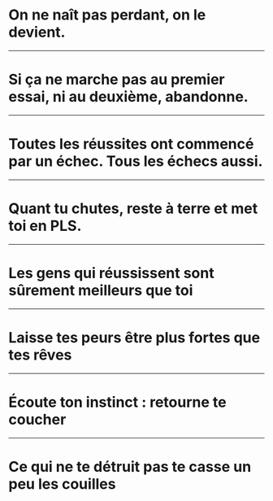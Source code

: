 
# On ne naît pas perdant, on le devient.
---
# Si ça ne marche pas au premier essai, ni au deuxième, abandonne.
---
# Toutes les réussites ont commencé par un échec. Tous les échecs aussi.
---
# Quant tu chutes, reste à terre et met toi en PLS.
---
# Les gens qui réussissent sont sûrement meilleurs que toi
---
# Laisse tes peurs être plus fortes que tes rêves
---
# Écoute ton instinct : retourne te coucher
---
# Ce qui ne te détruit pas te casse un peu les couilles

